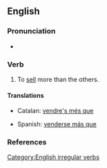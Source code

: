 ==English==

===Pronunciation===
*{{IPA|/ɑʊt'sεl/}}

===Verb===
{{en-verb|outsells|outselling|outsold}}

# To [[sell]] more than the others.

====Translations====
{{top}}
*Catalan: [[vendre's més que]]
{{mid}}
*Spanish: [[venderse más que]]
{{bottom}}

===References===
{{R:Century 1911}}
{{R:Webster 1913}}

[[Category:English irregular verbs]]
